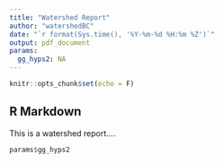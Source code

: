 ```yaml
---
title: "Watershed Report"
author: "watershedBC"
date: "`r format(Sys.time(), '%Y-%m-%d %H:%m %Z')`"
output: pdf_document
params: 
  gg_hyps2: NA
---
```


```r
knitr::opts_chunk$set(echo = F)
```

## R Markdown


This is a watershed report.... 

```r
params$gg_hyps2
```

